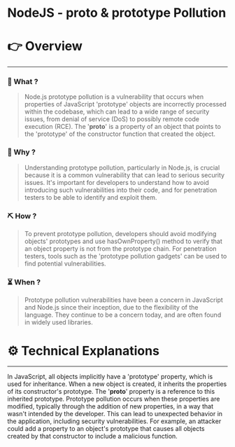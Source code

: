 # NodeJS - __proto__ & prototype Pollution


# 👉 Overview

---

### 👀 What ?

> Node.js prototype pollution is a vulnerability that occurs when properties of JavaScript 'prototype' objects are incorrectly processed within the codebase, which can lead to a wide range of security issues, from denial of service (DoS) to possibly remote code execution (RCE). The '__proto__' is a property of an object that points to the 'prototype' of the constructor function that created the object.
> 

### 🧐 Why ?

> Understanding prototype pollution, particularly in Node.js, is crucial because it is a common vulnerability that can lead to serious security issues. It's important for developers to understand how to avoid introducing such vulnerabilities into their code, and for penetration testers to be able to identify and exploit them.
> 

### ⛏️ How ?

> To prevent prototype pollution, developers should avoid modifying objects' prototypes and use hasOwnProperty() method to verify that an object property is not from the prototype chain. For penetration testers, tools such as the 'prototype pollution gadgets' can be used to find potential vulnerabilities.
> 

### ⏳ When ?

> Prototype pollution vulnerabilities have been a concern in JavaScript and Node.js since their inception, due to the flexibility of the language. They continue to be a concern today, and are often found in widely used libraries.
> 

# ⚙️ Technical Explanations

---

In JavaScript, all objects implicitly have a 'prototype' property, which is used for inheritance. When a new object is created, it inherits the properties of its constructor's prototype. The '__proto__' property is a reference to this inherited prototype. Prototype pollution occurs when these properties are modified, typically through the addition of new properties, in a way that wasn't intended by the developer. This can lead to unexpected behavior in the application, including security vulnerabilities. For example, an attacker could add a property to an object's prototype that causes all objects created by that constructor to include a malicious function.
